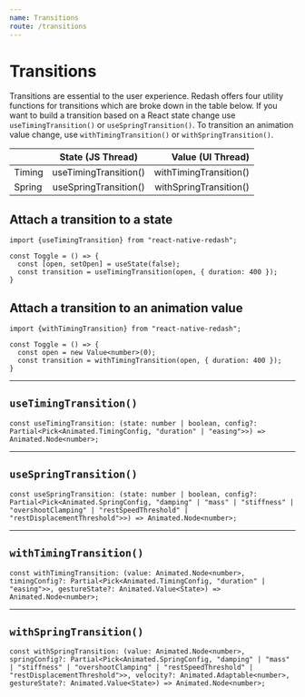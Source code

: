 ```yaml
---
name: Transitions
route: /transitions
---
```


# Transitions

Transitions are essential to the user experience.
Redash offers four utility functions for transitions which are broke down in the table below.
If you want to build a transition based on a React state change use `useTimingTransition()` or `useSpringTransition()`.
To transition an animation value change, use `withTimingTransition()` or `withSpringTransition()`.

|        | State (JS Thread)      | Value (UI Thread)        |
| ------ |:----------------------:| ------------------------:|
| Timing | useTimingTransition()  | withTimingTransition()   |
| Spring | useSpringTransition()  | withSpringTransition()   |

## Attach a transition to a state

```tsx
import {useTimingTransition} from "react-native-redash";

const Toggle = () => {
  const [open, setOpen] = useState(false);
  const transition = useTimingTransition(open, { duration: 400 });
}
```

## Attach a transition to an animation value

```tsx
import {withTimingTransition} from "react-native-redash";

const Toggle = () => {
  const open = new Value<number>(0);
  const transition = withTimingTransition(open, { duration: 400 });
}
```

---

## `useTimingTransition()`

```tsx
const useTimingTransition: (state: number | boolean, config?: Partial<Pick<Animated.TimingConfig, "duration" | "easing">>) => Animated.Node<number>;
```

---

## `useSpringTransition()`

```tsx
const useSpringTransition: (state: number | boolean, config?: Partial<Pick<Animated.SpringConfig, "damping" | "mass" | "stiffness" | "overshootClamping" | "restSpeedThreshold" | "restDisplacementThreshold">>) => Animated.Node<number>;
```

---

## `withTimingTransition()`

```tsx
const withTimingTransition: (value: Animated.Node<number>, timingConfig?: Partial<Pick<Animated.TimingConfig, "duration" | "easing">>, gestureState?: Animated.Value<State>) => Animated.Node<number>;
```

---

## `withSpringTransition()`


```tsx
const withSpringTransition: (value: Animated.Node<number>, springConfig?: Partial<Pick<Animated.SpringConfig, "damping" | "mass" | "stiffness" | "overshootClamping" | "restSpeedThreshold" | "restDisplacementThreshold">>, velocity?: Animated.Adaptable<number>, gestureState?: Animated.Value<State>) => Animated.Node<number>;
```

